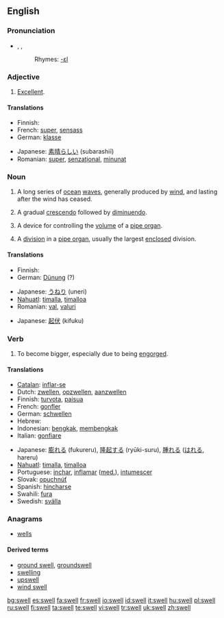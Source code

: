==English==

===Pronunciation===
*{{AHD|swĕl}}, {{IPA|/swεl/}}, {{IPA|/swEl/}}
*:Rhymes: [[Rhymes:English:-ɛl|-ɛl]]

===Adjective===
{{en-adj|-}}

{{i|nonstandard}} {{en-adj|er}}

# {{informal}} [[excellent|Excellent]].

====Translations====
{{trans-top|excellent}}
*Finnish: {{t+|fi|erinomainen}}
*French: [[super#French|super]], [[sensass]]
*German: [[klasse]]
{{trans-mid}}
*Japanese: [[素晴らしい]] (subarashiī)
*Romanian: [[super]], [[senzaţional]], [[minunat]]
{{trans-bottom}}

===Noun===
{{en-noun}}

# A long series of [[ocean]] [[wave]]s, generally produced by [[wind]], and lasting after the wind has ceased.
# {{music}} A gradual [[crescendo]] followed by [[diminuendo]].
# {{music}} A device for controlling the [[volume]] of a [[pipe organ]].
# {{music}} A [[division]] in a [[pipe organ]], usually the largest [[enclosed]] division.

====Translations====
{{trans-top|series of waves}}
*Finnish: {{t+|fi|aallokko}}
*German: [[Dünung]] {{f}} (?)
{{trans-mid}}
*Japanese: [[うねり]] (uneri)
*[[Nahuatl]]: [[timalla]], [[timalloa]]
*Romanian: [[val]], [[valuri]]
{{trans-bottom}}

{{trans-top|music: crescendo followed by diminuendo}}
{{trans-mid}}
*Japanese: [[起伏]] (kifuku)
{{trans-bottom}}

{{trans-top|music: device in pipe organ}}
{{trans-mid}}
{{trans-bottom}}

===Verb===
{{en-verb|swells|swelling|swelled|'''[[swollen]] '''or''' [[swelled]]'''}}

# {{intransitive}} To become bigger, especially due to being [[engorge]]d.

====Translations====
{{trans-top|intransitive: to become bigger, especially due to being [[engorged]]}}
*[[Catalan]]: [[inflar-se]]
*Dutch: [[zwellen]], [[opzwellen]], [[aanzwellen]]
*Finnish: [[turvota]], [[paisua]]
*French: [[gonfler]]
*German: [[schwellen]]
*Hebrew: {{he-translation|אבב|avov}}
*Indonesian: [[bengkak]], [[bengkak|membengkak]]
*Italian: [[gonfiare]]
{{trans-mid}}
*Japanese: [[膨れる]] (fukureru), [[隆起する]] (ryūki-suru), [[腫れる]] ([[はれる]], hareru)
*[[Nahuatl]]: [[timalla]], [[timalloa]]
*Portuguese: [[inchar]], [[inflamar]] ([[med.]]), [[intumescer]]
*Slovak: [[opuchnúť]]
*Spanish: [[hincharse]]
*Swahili: [[fura]]
*Swedish: [[svälla]]
{{trans-bottom}}

===Anagrams===
*[[wells]]

====Derived terms====
{{rfc-level|Derived terms at L4+ not in L3 POS section}}
*[[ground swell]], [[groundswell]]
*[[swelling]]
*[[upswell]]
*[[wind swell]]

[[bg:swell]]
[[es:swell]]
[[fa:swell]]
[[fr:swell]]
[[io:swell]]
[[id:swell]]
[[it:swell]]
[[hu:swell]]
[[pl:swell]]
[[ru:swell]]
[[fi:swell]]
[[ta:swell]]
[[te:swell]]
[[vi:swell]]
[[tr:swell]]
[[uk:swell]]
[[zh:swell]]